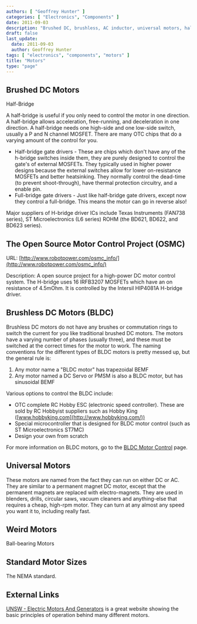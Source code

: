 ```yaml
---
authors: [ "Geoffrey Hunter" ]
categories: [ "Electronics", "Components" ]
date: 2011-09-03
description: "Brushed DC, brushless, AC inductor, universal motors, half-bridge/full-bridge driver circuits and more info on electrical motors."
draft: false
last_update:
  date: 2011-09-03
  author: Geoffrey Hunter
tags: [ "electronics", "components", "motors" ]
title: "Motors"
type: "page"
---
```


## Brushed DC Motors

Half-Bridge

A half-bridge is useful if you only need to control the motor in one direction. A half-bridge allows acceleration, free-running, and deceleration in one direction. A half-bridge needs one high-side and one low-side switch, usually a P and N channel MOSFET. There are many OTC chips that do a varying amount of the control for you.

* Half-bridge gate drivers - These are chips which don't have any of the h-bridge switches inside them, they are purely designed to control the gate's of external MOSFETs. They typically used in higher power designs because the external switches allow for lower on-resistance MOSFETs and better heatsinking. They normally control the dead-time (to prevent shoot-through), have thermal protection circuitry, and a enable pin.
* Full-bridge gate drivers - Just like half-bridge gate drivers, except now they control a full-bridge. This means the motor can go in reverse also!

Major suppliers of H-bridge driver ICs include Texas Instruments (FAN738 series), ST Microelectronics (L6 series) ROHM (the BD621, BD622, and BD623 series).

## The Open Source Motor Control Project (OSMC)  

URL: [http://www.robotpower.com/osmc_info/](http://www.robotpower.com/osmc_info/)  

Description: A open source project for a high-power DC motor control system. The H-bridge uses 16 IRFB3207 MOSFETs which have an on resistance of 4.5mOhm. It is controlled by the Intersil HIP4081A H-bridge driver.

## Brushless DC Motors (BLDC)

Brushless DC motors do not have any brushes or commutation rings to switch the current for you like traditional brushed DC motors. The motors have a varying number of phases (usually three), and these must be switched at the correct times for the motor to work. The naming conventions for the different types of BLDC motors is pretty messed up, but the general rule is:

1. Any motor name a "BLDC motor" has trapezoidal BEMF
2. Any motor named a DC Servo or PMSM is also a BLDC motor, but has sinusoidal BEMF

Various options to control the BLDC include:

* OTC complete RC Hobby ESC (electronic speed controller). These are sold by RC Hobbyist suppliers such as Hobby King ([www.hobbyking.com](http://www.hobbyking.com/))
* Special microcontroller that is designed for BLDC motor control (such as ST Microelectronics ST7MC)
* Design your own from scratch

For more information on BLDC motors, go to the [BLDC Motor Control](/electronics/circuit-design/bldc-motor-control) page.

## Universal Motors

These motors are named from the fact they can run on either DC or AC. They are similar to a permanent magnet DC motor, except that the permanent magnets are replaced with electro-magnets. They are used in blenders, drills, circular saws, vacuum cleaners and anything-else that requires a cheap, high-rpm motor. They can turn at any almost any speed you want it to, including really fast.

## Weird Motors

Ball-bearing Motors

## Standard Motor Sizes

The NEMA standard.

## External Links

[UNSW - Electric Motors And Generators](http://www.animations.physics.unsw.edu.au/jw/electricmotors.html) is a great website showing the basic principles of operation behind many different motors.
